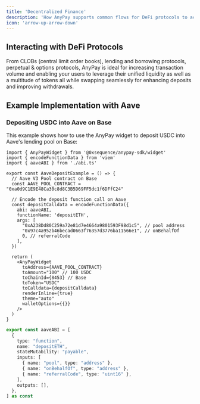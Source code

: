 ```yaml
---
title: 'Decentralized Finance'
description: 'How AnyPay supports common flows for DeFi protocols to accelerate TVL and activity.'
icon: 'arrow-up-arrow-down'
---
```



## Interacting with DeFi Protocols

From CLOBs (central limit order books), lending and borrowing protocols, perpetual & options protocols, AnyPay is ideal for increasing transaction volume and enabling your users to leverage their unified liquidity as well as a multitude of tokens all while swapping seamlessly for enhancing deposits and improving withdrawals.

## Example Implementation with Aave

### Depositing USDC into Aave on Base

This example shows how to use the AnyPay widget to deposit USDC into Aave's lending pool on Base:

<CodeGroup>

```tsx AaveDeposit.tsx
import { AnyPayWidget } from '@0xsequence/anypay-sdk/widget'
import { encodeFunctionData } from 'viem'
import { aaveABI } from './abi.ts'

export const AaveDepositExample = () => {
  // Aave V3 Pool contract on Base
  const AAVE_POOL_CONTRACT = "0xa0d9C1E9E48Ca30c8d8C3B5D69FF5dc1f6DFfC24"
  
  // Encode the deposit function call on Aave
  const depositCalldata = encodeFunctionData({
    abi: aaveABI,
    functionName: 'depositETH',
    args: [
      "0xA238Dd80C259a72e81d7e4664a9801593F98d1c5", // pool address
      "0x97c4a952b46becad0663f76357d3776ba11566e1", // onBehalfOf
      0, // referralCode
    ],
  })

  return (
    <AnyPayWidget
      toAddress={AAVE_POOL_CONTRACT}
      toAmount="100" // 100 USDC
      toChainId={8453} // Base
      toToken="USDC"
      toCalldata={depositCalldata}
      renderInline={true}
      theme="auto"
      walletOptions={{}}
    />
  )
}
```

```typescript abi.ts
export const aaveABI = [
  {
    type: "function",
    name: "depositETH",
    stateMutability: "payable",
    inputs: [
      { name: "pool", type: "address" },
      { name: "onBehalfOf", type: "address" },
      { name: "referralCode", type: "uint16" },
    ],
    outputs: [],
  },
] as const
```

</CodeGroup>

